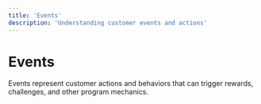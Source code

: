 ```yaml
---
title: 'Events'
description: 'Understanding customer events and actions'
---
```


# Events

Events represent customer actions and behaviors that can trigger rewards, challenges, and other program mechanics.


